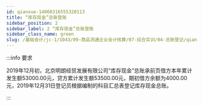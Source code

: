 ```yaml
---
id: qianxue-14060316555320113
title: “库存现金”总账登账
sidebar_position: 2
sidebar_label: 2 “库存现金”总账登账
sidebar_class_name: green
slug: /基础会计/jc-1/1043/09-商品流通企业会计核算/07-综合实训/04-总账登记/qianxue-14060316483427032/qianxue-14060316555320113/“库存现金”总账登账
---
```


:::info 要求

2019年12月初，北京明朗经贸发展有限公司“库存现金”总账承前页借方本年累计发生额53000.00元，贷方累计发生额53500.00元，期初借方余额为4000.00元，2019年12月31日登记员根据编制的科目汇总表登记库存现金总账。

:::
